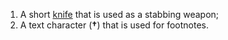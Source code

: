 #A short [[knife]] that is used as a stabbing weapon;
#A text character ('''&dagger;''') that is used for footnotes.